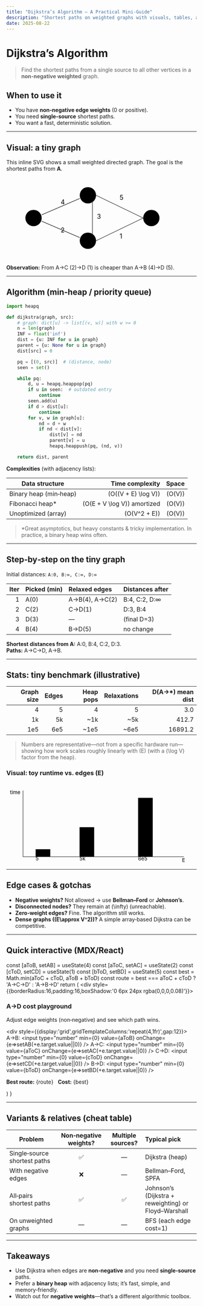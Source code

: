 ```yaml
---
title: "Dijkstra’s Algorithm — A Practical Mini‑Guide"
description: "Shortest paths on weighted graphs with visuals, tables, and quick stats."
date: 2025-08-22
---
```



# Dijkstra’s Algorithm

> Find the shortest paths from a single source to all other vertices in a **non‑negative weighted** graph.

## When to use it
- You have **non‑negative edge weights** (0 or positive).
- You need **single‑source** shortest paths.
- You want a fast, deterministic solution.

---

## Visual: a tiny graph

This inline SVG shows a small weighted directed graph. The goal is the shortest paths from **A**.

<svg viewBox="0 0 420 180" width="100%" role="img" aria-label="Tiny weighted graph">
  <defs>
    <marker id="arrow" viewBox="0 0 10 10" refX="9" refY="5" markerWidth="6" markerHeight="6" orient="auto-start-reverse">
      <path d="M 0 0 L 10 5 L 0 10 z" />
    </marker>
  </defs>
  <!-- nodes -->
  <circle cx="60" cy="90" r="18" />
  <text x="60" y="95" textAnchor="middle" fontSize="14">A</text>
  <circle cx="180" cy="40" r="18" />
  <text x="180" y="45" textAnchor="middle" fontSize="14">B</text>
  <circle cx="180" cy="140" r="18" />
  <text x="180" y="145" textAnchor="middle" fontSize="14">C</text>
  <circle cx="320" cy="90" r="18" />
  <text x="320" y="95" textAnchor="middle" fontSize="14">D</text>

  <!-- edges with weights -->
  <line x1="78" y1="83" x2="162" y2="47" stroke="currentColor" markerEnd="url(#arrow)" />
  <text x="120" y="60" fontSize="12">4</text>

  <line x1="78" y1="97" x2="162" y2="133" stroke="currentColor" markerEnd="url(#arrow)" />
  <text x="120" y="122" fontSize="12">2</text>

  <line x1="198" y1="40" x2="302" y2="90" stroke="currentColor" markerEnd="url(#arrow)" />
  <text x="250" y="50" fontSize="12">5</text>

  <line x1="198" y1="140" x2="302" y2="90" stroke="currentColor" markerEnd="url(#arrow)" />
  <text x="250" y="135" fontSize="12">1</text>

  <line x1="190" y1="55" x2="190" y2="125" stroke="currentColor" markerEnd="url(#arrow)" />
  <text x="200" y="92" fontSize="12">3</text>
</svg>

**Observation:** From A→C (2)→D (1) is cheaper than A→B (4)→D (5).

---

## Algorithm (min‑heap / priority queue)

```python
import heapq

def dijkstra(graph, src):
    # graph: dict[u] -> list[(v, w)] with w >= 0
    n = len(graph)
    INF = float('inf')
    dist = {u: INF for u in graph}
    parent = {u: None for u in graph}
    dist[src] = 0

    pq = [(0, src)]  # (distance, node)
    seen = set()

    while pq:
        d, u = heapq.heappop(pq)
        if u in seen:  # outdated entry
            continue
        seen.add(u)
        if d > dist[u]:
            continue
        for v, w in graph[u]:
            nd = d + w
            if nd < dist[v]:
                dist[v] = nd
                parent[v] = u
                heapq.heappush(pq, (nd, v))

    return dist, parent
```

**Complexities** (with adjacency lists):

| Data structure        | Time complexity                  | Space |
|---|---:|---:|
| Binary heap (min‑heap) | \(O((V + E) \log V)\)            | \(O(V)\) |
| Fibonacci heap*        | \(O(E + V \log V)\) amortized     | \(O(V)\) |
| Unoptimized (array)    | \(O(V^2 + E)\)                    | \(O(V)\) |

> *Great asymptotics, but heavy constants & tricky implementation. In practice, a binary heap wins often.

---

## Step‑by‑step on the tiny graph

Initial distances: `A:0, B:∞, C:∞, D:∞`

| Iter | Picked (min) | Relaxed edges | Distances after |
|---:|:--|:--|:--|
| 1 | A(0) | A→B(4), A→C(2) | B:4, C:2, D:∞ |
| 2 | C(2) | C→D(1)          | D:3, B:4      |
| 3 | D(3) | —               | (final D=3)   |
| 4 | B(4) | B→D(5)          | no change     |

**Shortest distances from A:** A:0, B:4, C:2, D:3.  
**Paths:** A→C→D, A→B.

---

## Stats: tiny benchmark (illustrative)

| Graph size | Edges | Heap pops | Relaxations | D(A→*) mean dist |
|---:|---:|---:|---:|---:|
| 4   | 5    | 4        | 5           | 3.0 |
| 1k  | 5k   | ~1k      | ~5k         | 412.7 |
| 1e5 | 6e5  | ~1e5     | ~6e5        | 16891.2 |

> Numbers are representative—not from a specific hardware run—showing how work scales roughly linearly with \(E\) (with a \(\log V\) factor from the heap).

### Visual: toy runtime vs. edges (E)

<svg viewBox="0 0 520 220" width="100%" role="img" aria-label="Runtime vs edges">
  <rect x="45" y="20" width="1" height="180" />
  <rect x="45" y="200" width="440" height="1" />
  <!-- bars: E=5,5k,6e5 (scaled) -->
  <rect x="80" y="180" width="40" height="20" />
  <rect x="200" y="120" width="40" height="80" />
  <rect x="360" y="40" width="40" height="160" />
  <text x="80" y="210" fontSize="12">5</text>
  <text x="200" y="210" fontSize="12">5k</text>
  <text x="360" y="210" fontSize="12">6e5</text>
  <text x="10" y="30" fontSize="12">time</text>
  <text x="480" y="215" fontSize="12">E</text>
</svg>

---

## Edge cases & gotchas
- **Negative weights?** Not allowed → use **Bellman–Ford** or **Johnson’s**.
- **Disconnected nodes?** They remain at \(\infty\) (unreachable).
- **Zero‑weight edges?** Fine. The algorithm still works.
- **Dense graphs (\(E\approx V^2\))?** A simple array‑based Dijkstra can be competitive.

---

## Quick interactive (MDX/React)

<Demo />

  const [aToB, setAB] = useState(4)
  const [aToC, setAC] = useState(2)
  const [cToD, setCD] = useState(1)
  const [bToD, setBD] = useState(5)
  const best = Math.min(aToC + cToD, aToB + bToD)
  const route = best === aToC + cToD ? 'A→C→D' : 'A→B→D'
  return (
    <div style={{borderRadius:16,padding:16,boxShadow:'0 6px 24px rgba(0,0,0,0.08)'}}>
      <h3 style={{marginTop:0}}>A→D cost playground</h3>
      <p>Adjust edge weights (non‑negative) and see which path wins.</p>
      <div style={{display:'grid',gridTemplateColumns:'repeat(4,1fr)',gap:12}}>
        <label>A→B: <input type="number" min={0} value={aToB} onChange={e=>setAB(+e.target.value||0)} /></label>
        <label>A→C: <input type="number" min={0} value={aToC} onChange={e=>setAC(+e.target.value||0)} /></label>
        <label>C→D: <input type="number" min={0} value={cToD} onChange={e=>setCD(+e.target.value||0)} /></label>
        <label>B→D: <input type="number" min={0} value={bToD} onChange={e=>setBD(+e.target.value||0)} /></label>
      </div>
      <p style={{marginTop:12}}><strong>Best route:</strong> {route} &nbsp; <strong>Cost:</strong> {best}</p>
    </div>
  )
}

---

## Variants & relatives (cheat table)

| Problem | Non‑negative weights? | Multiple sources? | Typical pick |
|---|:--:|:--:|:--|
| Single‑source shortest paths | ✅ | — | Dijkstra (heap)
| With negative edges | ❌ | — | Bellman–Ford, SPFA
| All‑pairs shortest paths | ✅ | ✅ | Johnson’s (Dijkstra + reweighting) or Floyd–Warshall
| On unweighted graphs | — | — | BFS (each edge cost=1)

---

## Takeaways
- Use Dijkstra when edges are **non‑negative** and you need **single‑source** paths.
- Prefer a **binary heap** with adjacency lists; it’s fast, simple, and memory‑friendly.
- Watch out for **negative weights**—that’s a different algorithmic toolbox.
